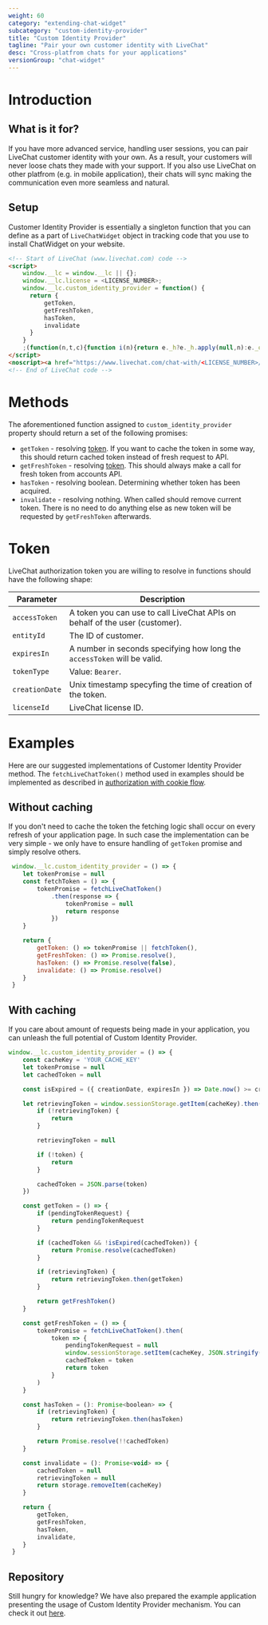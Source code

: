 ```yaml
---
weight: 60
category: "extending-chat-widget"
subcategory: "custom-identity-provider"
title: "Custom Identity Provider"
tagline: "Pair your own customer identity with LiveChat"
desc: "Cross-platfrom chats for your applications"
versionGroup: "chat-widget"
---
```


# Introduction

## What is it for?

If you have more advanced service, handling user sessions, you can pair LiveChat customer identity with your own. As a result, your customers will never loose chats they made with your support. If you also use LiveChat on other platfrom (e.g. in mobile application), their chats will sync making the communication even more seamless and natural.

## Setup
Customer Identity Provider is essentially a singleton function that you can define as a part of `LiveChatWidget` object in tracking code that you use to install ChatWidget on your website.

```html
<!-- Start of LiveChat (www.livechat.com) code -->
<script>
    window.__lc = window.__lc || {};
    window.__lc.license = <LICENSE_NUMBER>;
    window.__lc.custom_identity_provider = function() {
      return {
          getToken,
          getFreshToken,
          hasToken,
          invalidate
      }
    }
    ;(function(n,t,c){function i(n){return e._h?e._h.apply(null,n):e._q.push(n)}var e={_q:[],_h:null,_v:"2.0",on:function(){i(["on",c.call(arguments)])},once:function(){i(["once",c.call(arguments)])},off:function(){i(["off",c.call(arguments)])},get:function(){if(!e._h)throw new Error("[LiveChatWidget] You can't use getters before load.");return i(["get",c.call(arguments)])},call:function(){i(["call",c.call(arguments)])},init:function(){var n=t.createElement("script");n.async=!0,n.type="text/javascript",n.src="https://cdn.livechatinc.com/tracking.js",t.head.appendChild(n)}};!n.__lc.asyncInit&&e.init(),n.LiveChatWidget=n.LiveChatWidget||e}(window,document,[].slice))
</script>
<noscript><a href="https://www.livechat.com/chat-with/<LICENSE_NUMBER>/" rel="nofollow">Chat with us</a>, powered by <a href="https://www.livechat.com/?welcome" rel="noopener nofollow" target="_blank">LiveChat</a></noscript>
<!-- End of LiveChat code -->
```

# Methods

The aforementioned function assigned to `custom_identity_provider` property should return a set of the following promises:

- `getToken` - resolving [token](#Token). If you want to cache the token in some way, this should return cached token instead of fresh request to API.
- `getFreshToken` - resolving [token](#Token). This should always make a call for fresh token from accounts API.
- `hasToken` - resolving boolean. Determining whether token has been acquired.
- `invalidate` - resolving nothing. When called should remove current token. There is no need to do anything else as new token will be requested by `getFreshToken` afterwards.

# Token

LiveChat authorization token you are willing to resolve in functions should have the following shape:

| Parameter      | Description                                                                 |
| -------------- | --------------------------------------------------------------------------- |
| `accessToken`  | A token you can use to call LiveChat APIs on behalf of the user (customer). |
| `entityId`     | The ID of customer.                                                         |
| `expiresIn`    | A number in seconds specifying how long the `accessToken` will be valid.    |
| `tokenType`    | Value: `Bearer`.                                                            |
| `creationDate` | Unix timestamp specyfing the time of creation of the token.                  |
| `licenseId`    | LiveChat license ID.                                                        |

# Examples

Here are our suggested implementations of Customer Identity Provider method. The `fetchLiveChatToken()` method used in examples should be implemented as described in [authorization with cookie flow]().

## Without caching

If you don't need to cache the token the fetching logic shall occur on every refresh of your application page. In such case the implementation can be very simple - we only have to ensure handling of `getToken` promise and simply resolve others.

```js
 window.__lc.custom_identity_provider = () => {
    let tokenPromise = null
    const fetchToken = () => {
        tokenPromise = fetchLiveChatToken()
            .then(response => {
                tokenPromise = null
                return response
            })
    }

    return {
        getToken: () => tokenPromise || fetchToken(),
        getFreshToken: () => Promise.resolve(),
        hasToken: () => Promise.resolve(false),
        invalidate: () => Promise.resolve()
    }
 }
```

## With caching

If you care about amount of requests being made in your application, you can unleash the full potential of Custom Identity Provider.

```js
window.__lc.custom_identity_provider = () => {
    const cacheKey = 'YOUR_CACHE_KEY'
    let tokenPromise = null
    let cachedToken = null

    const isExpired = ({ creationDate, expiresIn }) => Date.now() >= creationDate + expiresIn

    let retrievingToken = window.sessionStorage.getItem(cacheKey).then(token => {
        if (!retrievingToken) {
            return
        }

        retrievingToken = null

        if (!token) {
            return
        }

        cachedToken = JSON.parse(token)
    })

    const getToken = () => {
        if (pendingTokenRequest) {
			return pendingTokenRequest
		}

		if (cachedToken && !isExpired(cachedToken)) {
			return Promise.resolve(cachedToken)
		}

		if (retrievingToken) {
			return retrievingToken.then(getToken)
		}

		return getFreshToken()
    }

    const getFreshToken = () => {
        tokenPromise = fetchLiveChatToken().then(
            token => {
                pendingTokenRequest = null
                window.sessionStorage.setItem(cacheKey, JSON.stringify(token))
                cachedToken = token
                return token
            }
        )
    }

    const hasToken = (): Promise<boolean> => {
		if (retrievingToken) {
			return retrievingToken.then(hasToken)
		}

		return Promise.resolve(!!cachedToken)
	}

	const invalidate = (): Promise<void> => {
		cachedToken = null
		retrievingToken = null
		return storage.removeItem(cacheKey)
	}

    return {
		getToken,
        getFreshToken,
		hasToken,
		invalidate,
    }
 }
```

## Repository

Still hungry for knowledge? We have also prepared the example application presenting the usage of Custom Identity Provider mechanism. You can check it out [here](https://github.com/livechat/identity-provider-example/).


